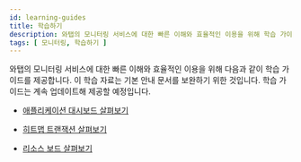 ```yaml
---
id: learning-guides
title: 학습하기
description: 와탭의 모니터링 서비스에 대한 빠른 이해와 효율적인 이용을 위해 학습 가이드를 제공합니다.
tags: [ 모니터링, 학습하기 ]
---
```


와탭의 모니터링 서비스에 대한 빠른 이해와 효율적인 이용을 위해 다음과 같이 학습 가이드를 제공합니다. 이 학습 자료는 기본 안내 문서를 보완하기 위한 것입니다. 학습 가이드는 계속 업데이트해 제공할 예정입니다.

* [애플리케이션 대시보드 살펴보기](https://docs.whatap.io/best-practice-guides/about-apm-dashboard)

* [히트맵 트랜잭션 살펴보기](https://docs.whatap.io/best-practice-guides/about-apm-hitmap-class)

* [리소스 보드 살펴보기](https://docs.whatap.io/best-practice-guides/about-apm-hitmap-class)